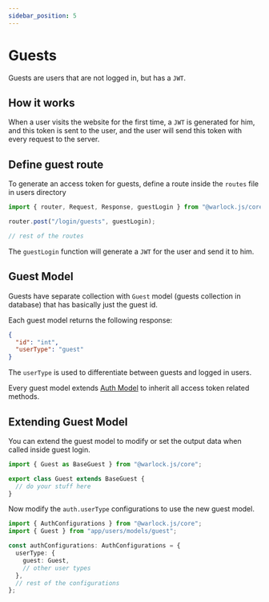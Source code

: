 ```yaml
---
sidebar_position: 5
---
```


# Guests

Guests are users that are not logged in, but has a `JWT`.

## How it works

When a user visits the website for the first time, a `JWT` is generated for him, and this token is sent to the user, and the user will send this token with every request to the server.

## Define guest route

To generate an access token for guests, define a route inside the `routes` file in users directory

```ts title="src/app/users/routes.ts"
import { router, Request, Response, guestLogin } from "@warlock.js/core";

router.post("/login/guests", guestLogin);

// rest of the routes
```

The `guestLogin` function will generate a `JWT` for the user and send it to him.

## Guest Model

Guests have separate collection with `Guest` model (guests collection in database) that has basically just the guest id.

Each guest model returns the following response:

```json
{
  "id": "int",
  "userType": "guest"
}
```

The `userType` is used to differentiate between guests and logged in users.

Every guest model extends [Auth Model](./auth-model.mdx) to inherit all access token related methods.

## Extending Guest Model

You can extend the guest model to modify or set the output data when called inside guest login.

```ts title="src/app/users/models/guest.ts"
import { Guest as BaseGuest } from "@warlock.js/core";

export class Guest extends BaseGuest {
  // do your stuff here
}
```

Now modify the `auth.userType` configurations to use the new guest model.

```ts {5} title="src/config/auth.ts"
import { AuthConfigurations } from "@warlock.js/core";
import { Guest } from "app/users/models/guest";

const authConfigurations: AuthConfigurations = {
  userType: {
    guest: Guest,
    // other user types
  },
  // rest of the configurations
};
```
